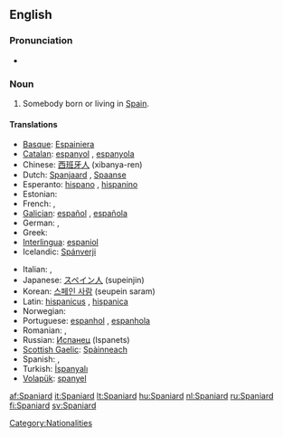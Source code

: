 ==English==

===Pronunciation===
*{{audio|en-us-Spaniard.ogg|Audio (US)}}

===Noun===
{{en-noun}}

# Somebody born or living in [[w:Spain|Spain]].

====Translations====
{{trans-top|Spaniard}}
* [[Basque]]: [[Espainiera]]
* [[Catalan]]: [[espanyol]] {{m}}, [[espanyola]] {{f}}
* Chinese: [[西班牙人]] (xibanya-ren)
* Dutch: [[Spanjaard]] {{m}}, [[Spaanse]] {{f}}
* Esperanto: [[hispano]] {{m}}, [[hispanino]] {{f}}
* Estonian: {{t-|et|hispaanlane}}
* French: {{t+|fr|espagnol|m}}, {{t+|fr|espagnole|f}}
* [[Galician]]: [[español]] {{m}}, [[española]] {{f}}
* German: {{t+|de|Spanier|m}}, {{t+|de|Spanierin|f}}
* Greek: {{t+|el|Ισπανός|m|sc=Grek}}
* [[Interlingua]]: [[espaniol]]
* Icelandic: [[Spánverji]] {{m}}
{{trans-mid}}
* Italian: {{t+|it|spagnolo|m}}, {{t+|it|spagnola|f}}
* Japanese: [[スペイン人]] (supeinjin)
* Korean: [[스페인 사람]] (seupein saram)
* Latin: [[hispanicus]] {{m}}, [[hispanica]] {{f}}
* Norwegian: {{t-|no|spanjol|m}}
* Portuguese: [[espanhol]] {{m}}, [[espanhola]] {{f}}
* Romanian: {{t-|ro|spaniol|m}}, {{t+|ro|spaniolă|f}}
* Russian: [[Испанец]] (Ispanets)
* [[Scottish Gaelic]]: [[Spàinneach]] {{m}}
* Spanish: {{t+|es|español|m}}, {{t+|es|española|f}}
* Turkish: [[İspanyalı]]
* [[Volapük]]: [[spanyel]]
{{trans-bot}}

[[Category:Nationalities]]

[[af:Spaniard]]
[[it:Spaniard]]
[[lt:Spaniard]]
[[hu:Spaniard]]
[[nl:Spaniard]]
[[ru:Spaniard]]
[[fi:Spaniard]]
[[sv:Spaniard]]